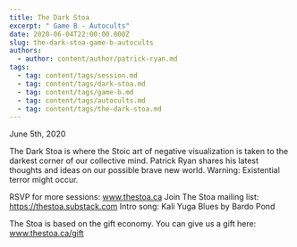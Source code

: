 ```yaml
---
title: The Dark Stoa
excerpt: " Game B - Autocults"
date: 2020-06-04T22:00:00.000Z
slug: the-dark-stoa-game-b-autocults
authors:
  - author: content/author/patrick-ryan.md
tags:
  - tag: content/tags/session.md
  - tag: content/tags/dark-stoa.md
  - tag: content/tags/game-b.md
  - tag: content/tags/autocults.md
  - tag: content/tags/the-dark-stoa.md
---
```


June 5th, 2020

The Dark Stoa is where the Stoic art of negative visualization is taken to the darkest corner of our collective mind. Patrick Ryan shares his latest thoughts and ideas on our possible brave new world. Warning: Existential terror might occur.

RSVP for more sessions: www.thestoa.ca
Join The Stoa mailing list: https://thestoa.substack.com
Intro song: Kali Yuga Blues by Bardo Pond

The Stoa is based on the gift economy. You can give us a gift here: www.thestoa.ca/gift
